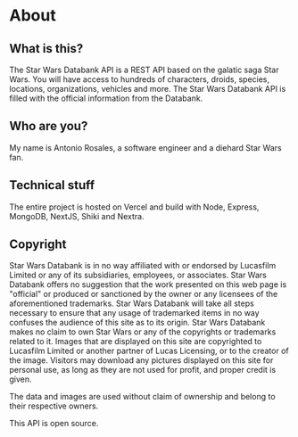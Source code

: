 
# About

<Divider />

## What is this?

The Star Wars Databank API is a REST API based on the galatic saga Star Wars. You will have access to hundreds of characters, droids, species, locations, organizations, vehicles and more. The Star Wars Databank API is filled with the official information from the Databank.

## Who are you?

My name is Antonio Rosales, a software engineer and a diehard Star Wars fan.

## Technical stuff

The entire project is hosted on Vercel and build with Node, Express, MongoDB, NextJS, Shiki and Nextra.

## Copyright

Star Wars Databank is in no way affiliated with or endorsed by Lucasfilm Limited or any of its subsidiaries, employees, or associates. Star Wars Databank offers no suggestion that the work presented on this web page is "official" or produced or sanctioned by the owner or any licensees of the aforementioned trademarks. Star Wars Databank will take all steps necessary to ensure that any usage of trademarked items in no way confuses the audience of this site as to its origin. Star Wars Databank makes no claim to own Star Wars or any of the copyrights or trademarks related to it. Images that are displayed on this site are copyrighted to Lucasfilm Limited or another partner of Lucas Licensing, or to the creator of the image. Visitors may download any pictures displayed on this site for personal use, as long as they are not used for profit, and proper credit is given.

The data and images are used without claim of ownership and belong to their respective owners.

This API is open source.
